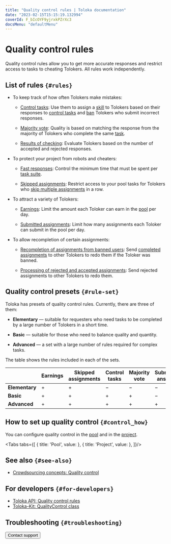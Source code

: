 ```yaml
---
title: "Quality control rules | Toloka documentation"
date: "2023-02-15T15:15:19.132994"
coverId: F_bIcOYF9yjrxkPZrXc3
docsMenu: "defaultMenu"
---
```



# Quality control rules

Quality control rules allow you to get more accurate responses and restrict access to tasks to cheating Tolokers. All rules work independently.

## List of rules `{#rules}`
- To keep track of how often Tolokers make mistakes:

    - [Control tasks](/docs/guide/goldenset): Use them to assign a [skill](/docs/glossary#skill) to Tolokers based on their responses to [control tasks](/docs/glossary#control-task) and [ban](/docs/guide/ban?form-source=guide-control) Tolokers who submit incorrect responses.

    - [Majority vote](/docs/guide/mvote): Quality is based on matching the response from the majority of Tolokers who complete the same [task](/docs/glossary#task).

    - [Results of checking](/docs/guide/reviewing-assignments): Evaluate Tolokers based on the number of accepted and rejected responses.

- To protect your project from robots and cheaters:

    - [Fast responses](/docs/guide/quick-answers): Control the minimum time that must be spent per [task suite](/docs/glossary#task-suite).

    - [Skipped assignments](/docs/guide/skipped-assignments): Restrict access to your pool tasks for Tolokers who [skip multiple assignments](/docs/guide/pool_statistic-pool#skipped-tasks) in a row.

- To attract a variety of Tolokers:

    - [Earnings](/docs/guide/income): Limit the amount each Toloker can earn in the [pool](/docs/glossary#pool) per day.

    - [Submitted assignments](/docs/guide/submitted-answers): Limit how many assignments each Toloker can submit in the pool per day.

- To allow recompletion of certain assignments:

    - [Recompletion of assignments from banned users](/docs/guide/restore-task-overlap): Send [completed assignments](/docs/glossary#completed-tasks) to other Tolokers to redo them if the Toloker was banned.

    - [Processing of rejected and accepted assignments](/docs/guide/reassessment-after-accepting): Send rejected assignments to other Tolokers to redo them.

## Quality control presets `{#rule-set}`

Toloka has presets of quality control rules. Currently, there are three of them:

- **Elementary** — suitable for requesters who need tasks to be completed by a large number of Tolokers in a short time.

- **Basic** — suitable for those who need to balance quality and quantity.

- **Advanced** — a set with a large number of rules required for complex tasks.

The table shows the rules included in each of the sets.

|                | Earnings | Skipped assignments | Control tasks | Majority vote | Submitted answers | Fast responses |
|----------------|----------|---------------------|---------------|---------------|-------------------|----------------|
| **Elementary** | +        | +                   | −             | −             | −                 | -              |
| **Basic**      | +        | +                   | +             | +             | −                 | -              |
| **Advanced**   | +        | +                   | +             | +             | +                 | +              |

## How to set up quality control `{#control_how}`
You can configure quality control in the [pool](/docs/guide/qa-pool-settings) and in the [project](/docs/guide/project-qa).

<Tabs tabs={[
  { title: 'Pool', value: <ControlList1/> },
  { title: 'Project', value: <ControlList2/> },
]}/>

## See also `{#see-also}`

- [Crowdsourcing concepts: Quality control](https://toloka.ai/knowledgebase/quality-control/)

## For developers `{#for-developers}`

- [Toloka API: Quality control rules](/docs/api/quality_control)
- [Toloka-Kit: QualityControl class](/docs/toloka-kit/reference/toloka.client.quality_control.QualityControl)

## Troubleshooting `{#troubleshooting}`

<Cut title="Setting up quality control">

<FaqSetQualityControl/>

<FaqSkillForEveryPool/>

<FaqSkillForDifferentProjects/>

<TroubleshootingControlSettingsReplaced/>

<FaqTimeSpecified/>

<FaqSetSkill/>

</Cut>

<Cut title="Overlap">

<FaqOverlap/>

<FaqSpecificNumber/>

<FaqChangeOverlap/>

</Cut>

<Cut title="Banning Tolokers">

<FaqSubmitEmptyAssignments/>

<FaqIncorrectResponses/>

<FaqGetAccess/>

<FaqBan/>

<FaqOneTask/>

</Cut>

<Cut title="Majority vote">

<FaqOutputFormat/>

<FaqMultipleFields/>

</Cut>

<Cut title="Control tasks">

<FaqHowManyControlTasks/>

<FaqUsingSmartMixing/>

<FaqCorrectResponsesCounted/>

<FaqHint/>

<FaqQuestionsAreControl/>

<TroubleshootingExport/>

<FaqNumberOfControlResponses/>

<FaqClassifyUsers/>

<FaqMakeDifferent/>

<FaqExamPool/>

<FaqSetUpExam/>

<FaqTestTolokers/>

<FaqTwoTrainingPools/>

<TroubleshootingExamThreeTasks/>

</Cut>

<Cut title="Speed of task completion">

<TroubleshootingSpeedDropped/>

<FaqLabelingSpeed/>

<FaqSpeedUpCompletion/>

</Cut>

<Button themeColor="light" view="default" size="l" type="link" url="/docs/guide/troubleshooting/support?form-source=guide-control">Contact support</Button>
